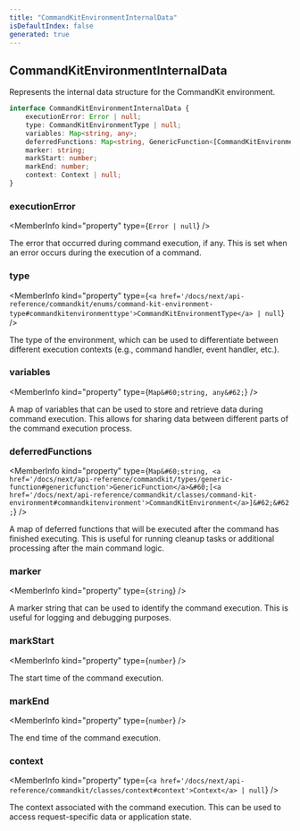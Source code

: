 ```yaml
---
title: "CommandKitEnvironmentInternalData"
isDefaultIndex: false
generated: true
---
```



<!-- This file was generated from the CommandKit source. Do not modify. Instead, re-run the "docgen" script -->


## CommandKitEnvironmentInternalData

<GenerationInfo sourceFile="packages/commandkit/src/context/environment.ts" sourceLine="9" packageName="commandkit" />

Represents the internal data structure for the CommandKit environment.

```ts title="Signature"
interface CommandKitEnvironmentInternalData {
    executionError: Error | null;
    type: CommandKitEnvironmentType | null;
    variables: Map<string, any>;
    deferredFunctions: Map<string, GenericFunction<[CommandKitEnvironment]>>;
    marker: string;
    markStart: number;
    markEnd: number;
    context: Context | null;
}
```

<div className="members-wrapper">

### executionError

<MemberInfo kind="property" type={`Error | null`}   />

The error that occurred during command execution, if any.
This is set when an error occurs during the execution of a command.
### type

<MemberInfo kind="property" type={`<a href='/docs/next/api-reference/commandkit/enums/command-kit-environment-type#commandkitenvironmenttype'>CommandKitEnvironmentType</a> | null`}   />

The type of the environment, which can be used to differentiate between
different execution contexts (e.g., command handler, event handler, etc.).
### variables

<MemberInfo kind="property" type={`Map&#60;string, any&#62;`}   />

A map of variables that can be used to store and retrieve data during command execution.
This allows for sharing data between different parts of the command execution process.
### deferredFunctions

<MemberInfo kind="property" type={`Map&#60;string, <a href='/docs/next/api-reference/commandkit/types/generic-function#genericfunction'>GenericFunction</a>&#60;[<a href='/docs/next/api-reference/commandkit/classes/command-kit-environment#commandkitenvironment'>CommandKitEnvironment</a>]&#62;&#62;`}   />

A map of deferred functions that will be executed after the command has finished executing.
This is useful for running cleanup tasks or additional processing after the main command logic.
### marker

<MemberInfo kind="property" type={`string`}   />

A marker string that can be used to identify the command execution.
This is useful for logging and debugging purposes.
### markStart

<MemberInfo kind="property" type={`number`}   />

The start time of the command execution.
### markEnd

<MemberInfo kind="property" type={`number`}   />

The end time of the command execution.
### context

<MemberInfo kind="property" type={`<a href='/docs/next/api-reference/commandkit/classes/context#context'>Context</a> | null`}   />

The context associated with the command execution.
This can be used to access request-specific data or application state.


</div>

